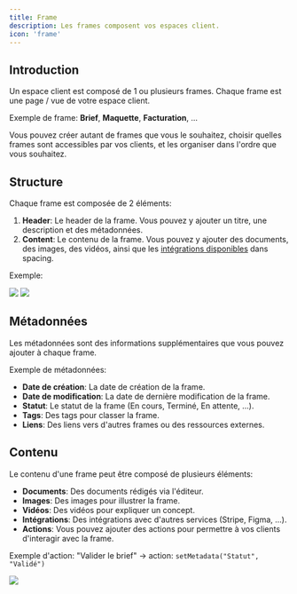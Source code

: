 ```yaml
---
title: Frame
description: Les frames composent vos espaces client.
icon: 'frame'
---
```


## Introduction

Un espace client est composé de 1 ou plusieurs frames. Chaque frame est une page / vue de votre espace client.

Exemple de frame: **Brief**, **Maquette**, **Facturation**, ...

Vous pouvez créer autant de frames que vous le souhaitez, choisir quelles frames sont accessibles par vos clients, et les organiser dans l'ordre que vous souhaitez.

## Structure

Chaque frame est composée de 2 éléments:

1. **Header**: Le header de la frame. Vous pouvez y ajouter un titre, une description et des métadonnées.
2. **Content**: Le contenu de la frame. Vous pouvez y ajouter des documents, des images, des vidéos, ainsi que les [intégrations disponibles](/pages/integrations) dans spacing.

Exemple:

<Frame caption="Exemple d'une frame brief pour un projet">
	<img src="/images/frame-example-1.png" />
</Frame>

<Frame caption="Exemple de frame pour un projet de site web">
	<img src="/images/frame-example-2.png" />
</Frame>

## Métadonnées

Les métadonnées sont des informations supplémentaires que vous pouvez ajouter à chaque frame.

Exemple de métadonnées:

- **Date de création**: La date de création de la frame.
- **Date de modification**: La date de dernière modification de la frame.
- **Statut**: Le statut de la frame (En cours, Terminé, En attente, ...).
- **Tags**: Des tags pour classer la frame.
- **Liens**: Des liens vers d'autres frames ou des ressources externes.

## Contenu

Le contenu d'une frame peut être composé de plusieurs éléments:

- **Documents**: Des documents rédigés via l'éditeur.
- **Images**: Des images pour illustrer la frame.
- **Vidéos**: Des vidéos pour expliquer un concept.
- **Intégrations**: Des intégrations avec d'autres services (Stripe, Figma, ...).
- **Actions**: Vous pouvez ajouter des actions pour permettre à vos clients d'interagir avec la frame.

Exemple d'action: "Valider le brief" -> action: `setMetadata("Statut", "Validé")`

<Frame>
	<img src="/images/frame-action-example.png" />
</Frame>
